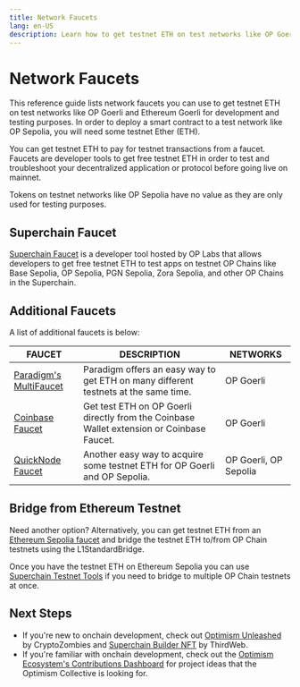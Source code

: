 ```yaml
---
title: Network Faucets
lang: en-US
description: Learn how to get testnet ETH on test networks like OP Goerli and Ethereum Goerli for development and testing purposes.
---
```



# Network Faucets

This reference guide lists network faucets you can use to get testnet ETH on test networks like OP Goerli and Ethereum Goerli for development and testing purposes.
In order to deploy a smart contract to a test network like OP Sepolia, you will need some testnet Ether (ETH).

You can get testnet ETH to pay for testnet transactions from a faucet. Faucets are developer tools to get free testnet ETH in order to test and troubleshoot your decentralized application or protocol before going live on mainnet.

<Callout type="info">
  Tokens on testnet networks like OP Sepolia have no value as they are only used for testing purposes.
</Callout>

## Superchain Faucet

[Superchain Faucet](https://app.optimism.io/faucet?utm_source=docs) is a developer tool hosted by OP Labs that allows developers to get free testnet ETH to test apps on testnet OP Chains like Base Sepolia, OP Sepolia, PGN Sepolia, Zora Sepolia, and other OP Chains in the Superchain.

## Additional Faucets

A list of additional faucets is below:

| FAUCET                                                                 | DESCRIPTION                                                                               | NETWORKS              |
| ---------------------------------------------------------------------- | ----------------------------------------------------------------------------------------- | --------------------- |
| [Paradigm's MultiFaucet](https://faucet.paradigm.xyz/)                 | Paradigm offers an easy way to get ETH on many different testnets at the same time.       | OP Goerli             |
| [Coinbase Faucet](https://coinbase.com/faucets/optimism-goerli-faucet) | Get test ETH on OP Goerli directly from the Coinbase Wallet extension or Coinbase Faucet. | OP Goerli             |
| [QuickNode Faucet](https://faucet.quicknode.com/optimism/)             | Another easy way to acquire some testnet ETH for OP Goerli and OP Sepolia.                | OP Goerli, OP Sepolia |

## Bridge from Ethereum Testnet

Need another option? Alternatively, you can get testnet ETH from an [Ethereum Sepolia faucet](https://sepoliafaucet.com/) and bridge the testnet ETH to/from OP Chain testnets using the L1StandardBridge.

Once you have the testnet ETH on Ethereum Sepolia you can use [Superchain Testnet Tools](https://www.superchain.tools/) if you need to bridge to multiple OP Chain testnets at once.

## Next Steps

*   If you're new to onchain development, check out [Optimism Unleashed](https://cryptozombies.io/en/optimism) by CryptoZombies and [Superchain Builder NFT](https://blog.thirdweb.com/optimism-superchain-faucet-nft) by ThirdWeb.
*   If you're familiar with onchain development, check out the [Optimism Ecosystem's Contributions Dashboard](https://optimism.io/ideas/) for project ideas that the Optimism Collective is looking for.
